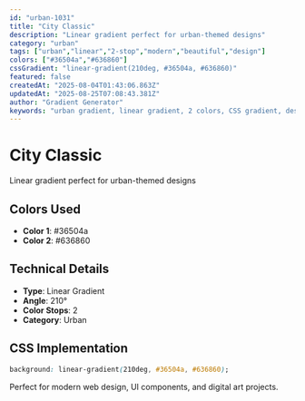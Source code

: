 ```yaml
---
id: "urban-1031"
title: "City Classic"
description: "Linear gradient perfect for urban-themed designs"
category: "urban"
tags: ["urban","linear","2-stop","modern","beautiful","design"]
colors: ["#36504a","#636860"]
cssGradient: "linear-gradient(210deg, #36504a, #636860)"
featured: false
createdAt: "2025-08-04T01:43:06.863Z"
updatedAt: "2025-08-25T07:08:43.381Z"
author: "Gradient Generator"
keywords: "urban gradient, linear gradient, 2 colors, CSS gradient, design, #36504a, #636860"
---
```


# City Classic

Linear gradient perfect for urban-themed designs

## Colors Used
- **Color 1**: #36504a
- **Color 2**: #636860

## Technical Details
- **Type**: Linear Gradient
- **Angle**: 210°
- **Color Stops**: 2
- **Category**: Urban

## CSS Implementation
```css
background: linear-gradient(210deg, #36504a, #636860);
```

Perfect for modern web design, UI components, and digital art projects.
